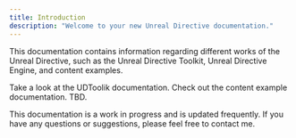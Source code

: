 ```yaml
---
title: Introduction
description: "Welcome to your new Unreal Directive documentation."
---
```


This documentation contains information regarding different works of the Unreal Directive, such as the Unreal Directive Toolkit, Unreal Directive Engine, and content examples.

<CardGroup cols={2}>
  <Card title="Toolkit" icon="pen-to-square" href="/toolkit/overview">
    Take a look at the UDToolik documentation.
  </Card>
  <Card title="Content Examples" icon="image" href="/content-examples/overview">
    Check out the content example documentation. TBD.
  </Card>
</CardGroup>

This documentation is a work in progress and is updated frequently. If you have any questions or suggestions, please feel free to contact me.
